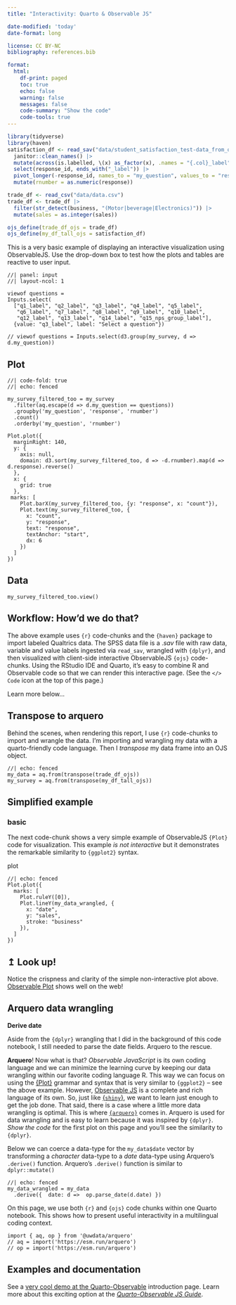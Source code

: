 ```yaml
---
title: "Interactivity: Quarto & Observable JS"

date-modified: 'today'
date-format: long

license: CC BY-NC 
bibliography: references.bib

format: 
  html:
    df-print: paged
    toc: true
    echo: false
    warning: false
    messages: false
    code-summary: "Show the code"
    code-tools: true
---
```


```r
library(tidyverse)
library(haven)
satisfaction_df <- read_sav("data/student_satisfaction_test-data_from_qualtrics.sav") |> 
  janitor::clean_names() |> 
  mutate(across(is.labelled, \(x) as_factor(x), .names = "{.col}_label")) |> 
  select(response_id, ends_with("_label")) |> 
  pivot_longer(-response_id, names_to = "my_question", values_to = "response") |> 
  mutate(rnumber = as.numeric(response))

trade_df <- read_csv("data/data.csv")
trade_df <- trade_df |> 
  filter(str_detect(business, "(Motor|beverage|Electronics)")) |> 
  mutate(sales = as.integer(sales))
```

```r
ojs_define(trade_df_ojs = trade_df)
ojs_define(my_df_tall_ojs = satisfaction_df)
```

This is a very basic example of displaying an interactive visualization using ObservableJS. Use the drop-down box to test how the plots and tables are reactive to user input.

```ojs
//| panel: input
//| layout-ncol: 1

viewof questions = 
Inputs.select(
  ["q1_label", "q2_label", "q3_label", "q4_label", "q5_label",
   "q6_label", "q7_label", "q8_label", "q9_label", "q10_label",
   "q12_label", "q13_label", "q14_label", "q15_nps_group_label"], 
  {value: "q3_label", label: "Select a question"})
  
// viewof questions = Inputs.select(d3.group(my_survey, d => d.my_question))

```

::: panel-tabset
## Plot

```ojs
//| code-fold: true
//| echo: fenced

my_survey_filtered_too = my_survey
  .filter(aq.escape(d => d.my_question == questions))
  .groupby('my_question', 'response', 'rnumber')
  .count()
  .orderby('my_question', 'rnumber')
  
Plot.plot({
  marginRight: 140,
  y: {
    axis: null,
    domain: d3.sort(my_survey_filtered_too, d => -d.rnumber).map(d => d.response).reverse()
  },
  x: {
    grid: true
  },
 marks: [
    Plot.barX(my_survey_filtered_too, {y: "response", x: "count"}),
    Plot.text(my_survey_filtered_too, {
      x: "count",
      y: "response",
      text: "response",
      textAnchor: "start",
      dx: 6
    })
  ]
})
```

## Data

```ojs
my_survey_filtered_too.view()
```
:::

::: {.callout-tip collapse="true"}
## Workflow: How'd we do that?

The above example uses `{r}` code-chunks and the `{haven}` package to import labeled Qualtrics data. The SPSS data file is a .*sav* file with raw data, variable and value labels ingested via `read_sav`, wrangled with `{dplyr}`, and then visualized with client-side interactive ObservableJS `{ojs}` code-chunks. Using the RStudio IDE and Quarto, it's easy to combine R and Observable code so that we can render this interactive page. (See the `</> Code` icon at the top of this page.)

Learn more below...
:::

## Transpose to arquero

Behind the scenes, when rendering this report, I use `{r}` code-chunks to import and wrangle the data. I'm importing and wrangling my data with a quarto-friendly code language. Then I *transpose* my data frame into an OJS object.

```ojs
//| echo: fenced
my_data = aq.from(transpose(trade_df_ojs))
my_survey = aq.from(transpose(my_df_tall_ojs))
```

## Simplified example

### basic

The next code-chunk shows a very simple example of ObservableJS `{Plot}` code for visualization. This example *is not interactive* but it demonstrates the remarkable similarity to `{ggplot2}` syntax.

plot

```ojs
//| echo: fenced
Plot.plot({
  marks: [
    Plot.ruleY([0]),
    Plot.lineY(my_data_wrangled, {
      x: "date",
      y: "sales",
      stroke: "business"
    }),
  ]
})
```

::: callout-note
## ↥ Look up!

Notice the crispness and clarity of the simple non-interactive plot above. [Observable Plot](https://observablehq.com/@observablehq/plot) shows well on the web!
:::

## Arquero data wrangling

::: gray
**Derive date**

Aside from the `{dplyr}` wrangling that I did in the background of this code notebook, I still needed to parse the date fields. Arquero to the rescue.

**Arquero**! Now what is that? *Observable JavaScript* is its own coding language and we can minimize the learning curve by keeping our data wrangling within our favorite coding language R. This way we can focus on using the [{Plot}](#0) grammar and syntax that is very similar to `{ggplot2}` -- see the above example. However, [Observable JS](#0) is a complete and rich language of its own. So, just like [{`shiny`}](#0), we want to learn just enough to get the job done. That said, there is a case where a little more data wrangling is optimal. This is where [`{arquero}`](#0) comes in. Arquero is used for data wrangling and is easy to learn because it was inspired by `{dplyr}`. *Show the code* for the first plot on this page and you'll see the similarity to `{dplyr}`.

Below we can coerce a data-type for the `my_data$date` vector by transforming a *character* data-type to a *date* data-type using Arquero's `.derive()` function. Arquero's `.derive()` function is similar to `dplyr::mutate()`
:::

```ojs
//| echo: fenced
my_data_wrangled = my_data
  .derive({  date: d =>  op.parse_date(d.date) })
```

On this page, we use both `{r}` and `{ojs}` code chunks within one Quarto notebook. This shows how to present useful interactivity in a multilingual coding context.

```ojs
import { aq, op } from '@uwdata/arquero'
// aq = import('https://esm.run/arquero') 
// op = import('https://esm.run/arquero')
```

## Examples and documentation

See a [very cool demo at the Quarto-Observable](https://quarto.org/docs/interactive/#observable-js) introduction page. Learn more about this exciting option at the [*Quarto-Observable JS Guide*](https://quarto.org/docs/interactive/ojs/).
